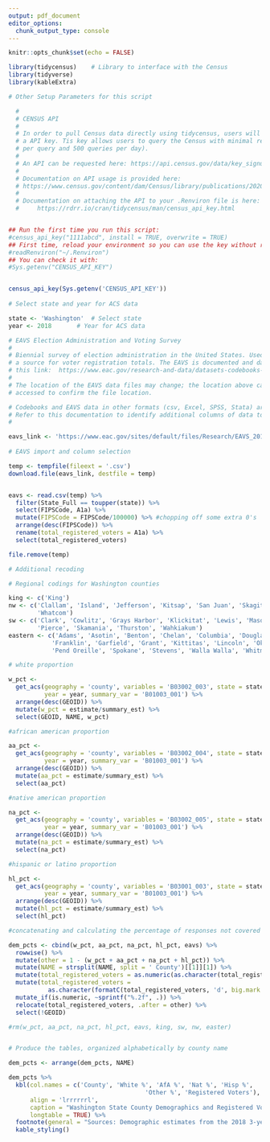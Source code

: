 ```yaml
---
output: pdf_document
editor_options: 
  chunk_output_type: console
---
```


<!-- Script name: census_dems.Rmd

Authors: Malen Cuturic and Paul Gronke, Reed College and EVIC
Date: July 2021

Purpose:
========
This script produces a quick table of demographic information for one or more states, 
 using the tidycensus package to pull demographics from the American Community Survey (ACS) indicators,
 and combining these with election administration data from the Election Administration and
 Voting Survey (EAVS).
 
Documentation for tidycensus is available at: https://walker-data.com/tidycensus/index.html 

  1. There are 1000s of variables in the Census and ACS. To learn how to locate and identify the columns of
    data that you wish to use, follow this link 
    https://walker-data.com/tidycensus/articles/basic-usage.html#searching-for-variables-1
    
  2. The general structure of the data import and calculation used in this script is:
  
    white_prop <-                                                             (1)
      get_acs(geography = 'county', variables = 'B03002_003', state = state,  (2)
            year = year, summary_var = 'B01003_001') %>%   
      arrange(desc(GEOID)) %>%                                                (3)
      mutate(w_pct = estimate/summary_est) %>%                                (4)
      select(GEOID, NAME, w_prop)                                             (5)

      (1) Output data frame or vector

      (2) The "get_acs" command identifies the Census product you are using (in this case, the
      American Community Survey), the geography or level of analysis (county), 
      the variable or variables we are pulling (B03002_003 = count of white residents), 
      the year of the ACS we wish to use, and "summary_var" which is what we will use as a 
      denominator to calculate the proportion (B01003_001 = total person count)

      (3) Arranges (sorts) the data descending by GEOID, which is the Census identifier
      for the "geography" unit that we are using. In this case, the GEOID = FIPS Code 

      (4) Mutate calculates our estimate

      (5) Final column selection of GEOID, NAME (the alphanumeric name of the county
      and the full name of the state, e.g. "Autauga County, Alabama"), and our estimate for the proportion
      of whites in the counties.   

-->

```r
knitr::opts_chunk$set(echo = FALSE)

library(tidycensus)    # Library to interface with the Census
library(tidyverse)
library(kableExtra)

# Other Setup Parameters for this script

  #
  # CENSUS API 
  #
  # In order to pull Census data directly using tidycensus, users will need to obtain
  # a API key. Tis key allows users to query the Census with minimal restrictions (50 variables
  # per query and 500 queries per day).
  #
  # An API can be requested here: https://api.census.gov/data/key_signup.html
  # 
  # Documentation on API usage is provided here:
  # https://www.census.gov/content/dam/Census/library/publications/2020/acs/acs_api_handbook_2020_ch02.pdf
  #
  # Documentation on attaching the API to your .Renviron file is here:
  #     https://rdrr.io/cran/tidycensus/man/census_api_key.html


## Run the first time you run this script: 
#census_api_key("1111abcd", install = TRUE, overwrite = TRUE)
## First time, reload your environment so you can use the key without restarting R.
#readRenviron("~/.Renviron")
## You can check it with:
#Sys.getenv("CENSUS_API_KEY")


census_api_key(Sys.getenv('CENSUS_API_KEY'))
  
# Select state and year for ACS data

state <- 'Washington'  # Select state
year <- 2018       # Year for ACS data


```

```r

# EAVS Election Administration and Voting Survey 
#
# Biennial survey of election administration in the United States. Used in this script as
# a source for voter registration totals. The EAVS is documented and data are available at
# this link:  https://www.eac.gov/research-and-data/datasets-codebooks-and-surveys
#
# The location of the EAVS data files may change; the location above can be
# accessed to confirm the file location.   

# Codebooks and EAVS data in other formats (csv, Excel, SPSS, Stata) are also at this URL. 
# Refer to this documentation to identify additional columns of data to be pulled from the EAVS 
#

eavs_link <- 'https://www.eac.gov/sites/default/files/Research/EAVS_2018_for_Public_Release_Updates3.csv' 
 
# EAVS import and column selection

temp <- tempfile(fileext = '.csv')
download.file(eavs_link, destfile = temp)


eavs <- read.csv(temp) %>%
  filter(State_Full == toupper(state)) %>%  
  select(FIPSCode, A1a) %>%
  mutate(FIPSCode = FIPSCode/100000) %>% #chopping off some extra 0's
  arrange(desc(FIPSCode)) %>%
  rename(total_registered_voters = A1a) %>%
  select(total_registered_voters)

file.remove(temp)

```

```r

# Additional recoding

# Regional codings for Washington counties

king <- c('King')
nw <- c('Clallam', 'Island', 'Jefferson', 'Kitsap', 'San Juan', 'Skagit', 'Snohomish',
        'Whatcom')
sw <- c('Clark', 'Cowlitz', 'Grays Harbor', 'Klickitat', 'Lewis', 'Mason', 'Pacific',
        'Pierce', 'Skamania', 'Thurston', 'Wahkiakum')
eastern <- c('Adams', 'Asotin', 'Benton', 'Chelan', 'Columbia', 'Douglas', 'Ferry', 
            'Franklin', 'Garfield', 'Grant', 'Kittitas', 'Lincoln', 'Okanogan', 
            'Pend Oreille', 'Spokane', 'Stevens', 'Walla Walla', 'Whitman', 'Yakima')

```

```r

# white proportion

w_pct <- 
  get_acs(geography = 'county', variables = 'B03002_003', state = state, 
          year = year, summary_var = 'B01003_001') %>%   
  arrange(desc(GEOID)) %>%
  mutate(w_pct = estimate/summary_est) %>%  
  select(GEOID, NAME, w_pct)

#african american proportion

aa_pct <- 
  get_acs(geography = 'county', variables = 'B03002_004', state = state, 
          year = year, summary_var = 'B01003_001') %>%
  arrange(desc(GEOID)) %>%
  mutate(aa_pct = estimate/summary_est) %>%
  select(aa_pct)

#native american proportion

na_pct <- 
  get_acs(geography = 'county', variables = 'B03002_005', state = state, 
          year = year, summary_var = 'B01003_001') %>%
  arrange(desc(GEOID)) %>%
  mutate(na_pct = estimate/summary_est) %>%
  select(na_pct)

#hispanic or latino proportion

hl_pct <- 
  get_acs(geography = 'county', variables = 'B03001_003', state = state, 
          year = year, summary_var = 'B01003_001') %>%
  arrange(desc(GEOID)) %>%
  mutate(hl_pct = estimate/summary_est) %>%
  select(hl_pct)

#concatenating and calculating the percentage of responses not covered by the categories above

dem_pcts <- cbind(w_pct, aa_pct, na_pct, hl_pct, eavs) %>%
  rowwise() %>%
  mutate(other = 1 - (w_pct + aa_pct + na_pct + hl_pct)) %>%
  mutate(NAME = strsplit(NAME, split = ' County')[[1]][1]) %>%
  mutate(total_registered_voters = as.numeric(as.character(total_registered_voters))) %>%  #yikes
  mutate(total_registered_voters = 
           as.character(formatC(total_registered_voters, 'd', big.mark = ','))) %>%
  mutate_if(is.numeric, ~sprintf("%.2f", .)) %>%
  relocate(total_registered_voters, .after = other) %>%
  select(!GEOID)

#rm(w_pct, aa_pct, na_pct, hl_pct, eavs, king, sw, nw, easter)



```

```r

# Produce the tables, organized alphabetically by county name

dem_pcts <- arrange(dem_pcts, NAME)

dem_pcts %>%
  kbl(col.names = c('County', 'White %', 'AfA %', 'Nat %', 'Hisp %',
                                      'Other %', 'Registered Voters'), 
      align = 'lrrrrrrl', 
      caption = "Washington State County Demographics and Registered Voters",      
      longtable = TRUE) %>%
  footnote(general = "Sources: Demographic estimates from the 2018 3-year ACS, Registered voters from the 2018 EAVS") %>% 
  kable_styling()

```
